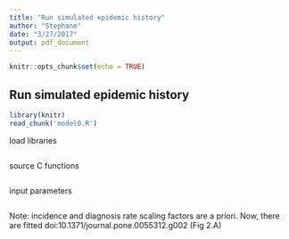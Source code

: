 ```yaml
---
title: "Run simulated epidemic history"
author: "Stephane"
date: "3/27/2017"
output: pdf_document
---
```


```r
knitr::opts_chunk$set(echo = TRUE)
```

## Run simulated epidemic history

```r
library(knitr)
read_chunk('model0.R')
```

load libraries
```r
```
source C functions
```r

```

input parameters
```r
```
\input{tab.tex}

Note: incidence and diagnosis rate scaling factors are a priori. Now, there are fitted 
doi:10.1371/journal.pone.0055312.g002 (Fig 2.A)
